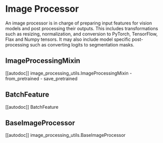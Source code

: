 <!--Copyright 2022 The HuggingFace Team. All rights reserved.

Licensed under the Apache License, Version 2.0 (the "License"); you may not use this file except in compliance with
the License. You may obtain a copy of the License at

http://www.apache.org/licenses/LICENSE-2.0

Unless required by applicable law or agreed to in writing, software distributed under the License is distributed on
an "AS IS" BASIS, WITHOUT WARRANTIES OR CONDITIONS OF ANY KIND, either express or implied. See the License for the
specific language governing permissions and limitations under the License.
-->

# Image Processor

An image processor is in charge of preparing input features for vision models and post processing their outputs. This includes transformations such as resizing, normalization, and conversion to PyTorch, TensorFlow, Flax and Numpy tensors. It may also include model specific post-processing such as converting logits to segmentation masks.


## ImageProcessingMixin

[[autodoc]] image_processing_utils.ImageProcessingMixin
    - from_pretrained
    - save_pretrained

## BatchFeature

[[autodoc]] BatchFeature

## BaseImageProcessor

[[autodoc]] image_processing_utils.BaseImageProcessor
